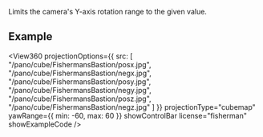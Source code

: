 
<OptionDescriptor type="{ min: number, max: number } | null" defaultVal="null" added="4.0.0" />

Limits the camera's Y-axis rotation range to the given value.

## Example
<View360
  projectionOptions={{
    src: [
      "/pano/cube/FishermansBastion/posx.jpg",
      "/pano/cube/FishermansBastion/negx.jpg",
      "/pano/cube/FishermansBastion/posy.jpg",
      "/pano/cube/FishermansBastion/negy.jpg",
      "/pano/cube/FishermansBastion/posz.jpg",
      "/pano/cube/FishermansBastion/negz.jpg"
    ]
  }}
  projectionType="cubemap"
  yawRange={{ min: -60, max: 60 }}
  showControlBar
  license="fisherman"
  showExampleCode />
